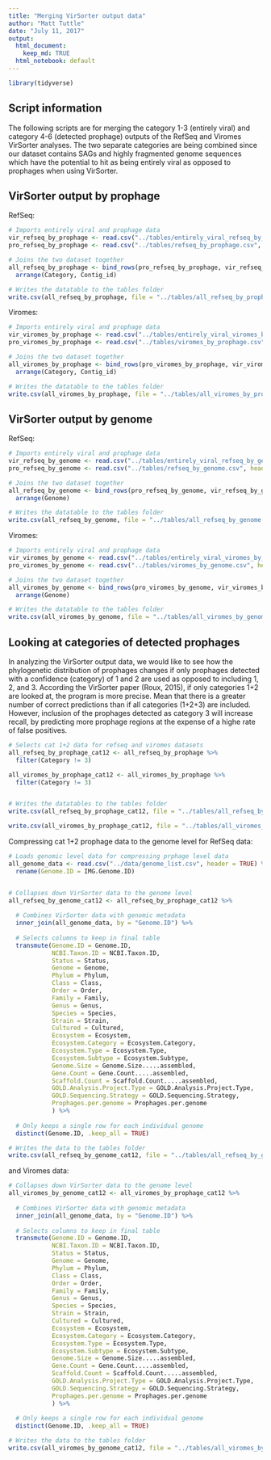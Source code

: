```yaml
---
title: "Merging VirSorter output data"
author: "Matt Tuttle"
date: "July 11, 2017"
output:
  html_document:
    keep_md: TRUE
  html_notebook: default
---
```


```r

library(tidyverse)

```

## Script information

The following scripts are for merging the category 1-3 (entirely viral) and category 4-6 (detected prophage) outputs of the RefSeq and Viromes VirSorter analyses. The two separate categories are being combined since our dataset contains SAGs and highly fragmented genome sequences which have the potential to hit as being entirely viral as opposed to prophages when using VirSorter.

## VirSorter output by prophage

RefSeq:

```r

# Imports entirely viral and prophage data
vir_refseq_by_prophage <- read.csv("../tables/entirely_viral_refseq_by_prophage.csv", header = TRUE)
pro_refseq_by_prophage <- read.csv("../tables/refseq_by_prophage.csv", header = TRUE)

# Joins the two dataset together
all_refseq_by_prophage <- bind_rows(pro_refseq_by_prophage, vir_refseq_by_prophage) %>%
  arrange(Category, Contig_id)

# Writes the datatable to the tables folder
write.csv(all_refseq_by_prophage, file = "../tables/all_refseq_by_prophage.csv", row.names = FALSE)


```

Viromes:

```r

# Imports entirely viral and prophage data
vir_viromes_by_prophage <- read.csv("../tables/entirely_viral_viromes_by_prophage.csv", header = TRUE)
pro_viromes_by_prophage <- read.csv("../tables/viromes_by_prophage.csv", header = TRUE)

# Joins the two dataset together
all_viromes_by_prophage <- bind_rows(pro_viromes_by_prophage, vir_viromes_by_prophage) %>%
  arrange(Category, Contig_id)

# Writes the datatable to the tables folder
write.csv(all_viromes_by_prophage, file = "../tables/all_viromes_by_prophage.csv", row.names = FALSE)

```


## VirSorter output by genome

RefSeq:

```r

# Imports entirely viral and prophage data
vir_refseq_by_genome <- read.csv("../tables/entirely_viral_refseq_by_genome.csv", header = TRUE)
pro_refseq_by_genome <- read.csv("../tables/refseq_by_genome.csv", header = TRUE)

# Joins the two dataset together
all_refseq_by_genome <- bind_rows(pro_refseq_by_genome, vir_refseq_by_genome) %>%
  arrange(Genome)

# Writes the datatable to the tables folder
write.csv(all_refseq_by_genome, file = "../tables/all_refseq_by_genome.csv", row.names = FALSE)

```

Viromes:

```r

# Imports entirely viral and prophage data
vir_viromes_by_genome <- read.csv("../tables/entirely_viral_viromes_by_genome.csv", header = TRUE)
pro_viromes_by_genome <- read.csv("../tables/viromes_by_genome.csv", header = TRUE)

# Joins the two dataset together
all_viromes_by_genome <- bind_rows(pro_viromes_by_genome, vir_viromes_by_genome) %>%
  arrange(Genome)

# Writes the datatable to the tables folder
write.csv(all_viromes_by_genome, file = "../tables/all_viromes_by_genome.csv", row.names = FALSE)

```

## Looking at categories of detected prophages

In analyzing the VirSorter output data, we would like to see how the phylogenetic distribution of prophages changes if only prophages detected with a confidence (category) of 1 and 2 are used as opposed to including 1, 2, and 3. According the VirSorter paper (Roux, 2015), if only categories 1+2 are looked at, the program is more precise. Mean that there is a greater number of correct predictions than if all categories (1+2+3) are included. However, inclusion of the prophages detected as category 3 will increase recall, by predicting more prophage regions at the expense of a highe rate of false positives.

```r

# Selects cat 1+2 data for refseq and viromes datasets
all_refseq_by_prophage_cat12 <- all_refseq_by_prophage %>%
  filter(Category != 3)

all_viromes_by_prophage_cat12 <- all_viromes_by_prophage %>%
  filter(Category != 3)


# Writes the datatables to the tables folder
write.csv(all_refseq_by_prophage_cat12, file = "../tables/all_refseq_by_prophage_cat12.csv", row.names = FALSE)

write.csv(all_viromes_by_prophage_cat12, file = "../tables/all_viromes_by_prophage_cat12.csv", row.names = FALSE)

```

Compressing cat 1+2 prophage data to the genome level for RefSeq data:

```r

# Loads genomic level data for compressing prphage level data
all_genome_data <- read.csv("../data/genome_list.csv", header = TRUE) %>%
  rename(Genome.ID = IMG.Genome.ID)


# Collapses down VirSorter data to the genome level
all_refseq_by_genome_cat12 <- all_refseq_by_prophage_cat12 %>%
  
  # Combines VirSorter data with genomic metadata
  inner_join(all_genome_data, by = "Genome.ID") %>%
  
  # Selects columns to keep in final table
  transmute(Genome.ID = Genome.ID,
            NCBI.Taxon.ID = NCBI.Taxon.ID,
            Status = Status,
            Genome = Genome,
            Phylum = Phylum,
            Class = Class,
            Order = Order,
            Family = Family,
            Genus = Genus,
            Species = Species,
            Strain = Strain,
            Cultured = Cultured,
            Ecosystem = Ecosystem,
            Ecosystem.Category = Ecosystem.Category,
            Ecosystem.Type = Ecosystem.Type,
            Ecosystem.Subtype = Ecosystem.Subtype,
            Genome.Size = Genome.Size.....assembled,
            Gene.Count = Gene.Count.....assembled,
            Scaffold.Count = Scaffold.Count.....assembled,
            GOLD.Analysis.Project.Type = GOLD.Analysis.Project.Type,
            GOLD.Sequencing.Strategy = GOLD.Sequencing.Strategy,
            Prophages.per.genome = Prophages.per.genome
            ) %>%
  
  # Only keeps a single row for each individual genome
  distinct(Genome.ID, .keep_all = TRUE)

# Writes the data to the tables folder
write.csv(all_refseq_by_genome_cat12, file = "../tables/all_refseq_by_genome_cat12.csv", row.names = FALSE)

```

and Viromes data:

```r

# Collapses down VirSorter data to the genome level
all_viromes_by_genome_cat12 <- all_viromes_by_prophage_cat12 %>%
  
  # Combines VirSorter data with genomic metadata
  inner_join(all_genome_data, by = "Genome.ID") %>%
  
  # Selects columns to keep in final table
  transmute(Genome.ID = Genome.ID,
            NCBI.Taxon.ID = NCBI.Taxon.ID,
            Status = Status,
            Genome = Genome,
            Phylum = Phylum,
            Class = Class,
            Order = Order,
            Family = Family,
            Genus = Genus,
            Species = Species,
            Strain = Strain,
            Cultured = Cultured,
            Ecosystem = Ecosystem,
            Ecosystem.Category = Ecosystem.Category,
            Ecosystem.Type = Ecosystem.Type,
            Ecosystem.Subtype = Ecosystem.Subtype,
            Genome.Size = Genome.Size.....assembled,
            Gene.Count = Gene.Count.....assembled,
            Scaffold.Count = Scaffold.Count.....assembled,
            GOLD.Analysis.Project.Type = GOLD.Analysis.Project.Type,
            GOLD.Sequencing.Strategy = GOLD.Sequencing.Strategy,
            Prophages.per.genome = Prophages.per.genome
            ) %>%
  
  # Only keeps a single row for each individual genome
  distinct(Genome.ID, .keep_all = TRUE)

# Writes the data to the tables folder
write.csv(all_viromes_by_genome_cat12, file = "../tables/all_viromes_by_genome_cat12.csv", row.names = FALSE)

```

